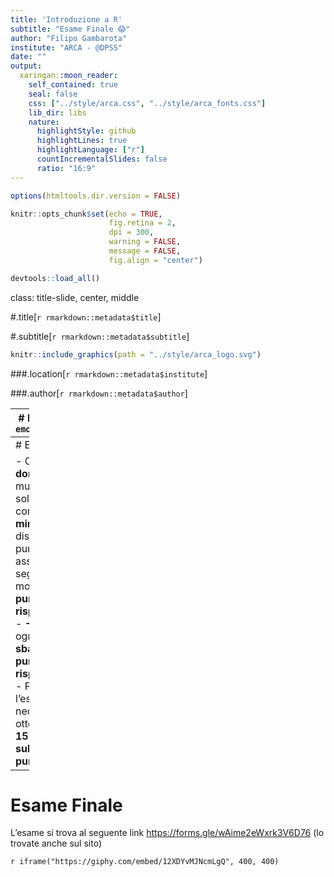 ```yaml
---
title: 'Introduzione a R'
subtitle: "Esame Finale 😱"
author: "Filipo Gambarota"
institute: "ARCA - @DPSS"
date: ""
output:
  xaringan::moon_reader:
    self_contained: true
    seal: false
    css: ["../style/arca.css", "../style/arca_fonts.css"]
    lib_dir: libs
    nature:
      highlightStyle: github
      highlightLines: true
      highlightLanguage: ["r"]
      countIncrementalSlides: false
      ratio: "16:9"
---
```


```r
options(htmltools.dir.version = FALSE)
```

```r
knitr::opts_chunk$set(echo = TRUE, 
                      fig.retina = 2, 
                      dpi = 300,
                      warning = FALSE,
                      message = FALSE,
                      fig.align = "center")
```

```r
devtools::load_all()
```

class: title-slide, center, middle

#.title[`r rmarkdown::metadata$title`]

#.subtitle[`r rmarkdown::metadata$subtitle`]

```r
knitr::include_graphics(path = "../style/arca_logo.svg")
```

###.location[`r rmarkdown::metadata$institute`]

###.author[`r rmarkdown::metadata$author`]

---
# Esame Finale `r emo::ji("scream")`

`r iframe("https://giphy.com/embed/l0HU3n5bb7oxxZLfq", 500, 500)`

---
# Esame Finale

- Consiste in **20 domande** a scelta multipla con una sola risposta corretta
- **45 minuti** a disposizione
- I punteggi sono assegnati con la seguente modalità:
    - **1 punto** per ogni **risposta corretta**
    - **-0.33 punti** per ogni **risposta sbagliata**
    - **0 punti** per ogni **risposta non data**
- Per superare l'esame è necessario ottenere **almeno 15 punti (75%) sul totale di 20 punti**.

---

# Esame Finale

L'esame si trova al seguente link [https://forms.gle/wAime2eWxrk3V6D76](https://forms.gle/wAime2eWxrk3V6D76) (lo trovate anche sul sito)

`r iframe("https://giphy.com/embed/12XDYvMJNcmLgQ", 400, 400)`